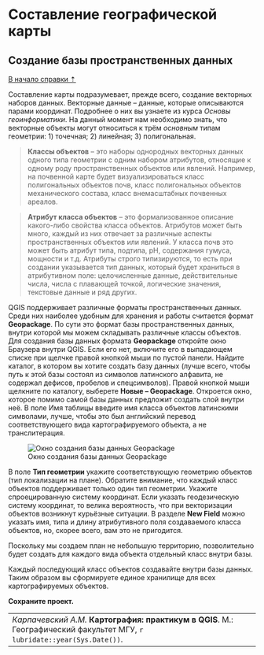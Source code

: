 # Составление географической карты {#map-create}

## Создание базы пространственных данных {#map-create-database}
[В начало справки ⇡](#map-create)

Составление карты подразумевает, прежде всего, создание векторных наборов данных. Векторные данные – данные, которые описываются парами координат. Подробнее о них вы узнаете из курса _Основы геоинформатики_. На данный момент нам необходимо знать, что векторные объекты могут относиться к трём _основным_ типам геометрии: 1) точечная; 2) линейная; 3) полигональная.

> **Классы объектов** – это наборы однородных векторных данных одного типа геометрии с одним набором атрибутов, относящие к одному роду пространственных объектов или явлений. Например, на почвенной карте будет визуализироваться класс полигональных объектов почв, класс полигональных объектов механического состава, класс внемасштабных почвенных ареалов.

> **Атрибут класса объектов** – это формализованное описание какого-либо свойства класса объектов. Атрибутов может быть много, каждый из них отвечает за различные аспекты пространственных объектов или явлений. У класса почв это может быть атрибут типа, подтипа, pH, содержания гумуса, мощности и т.д. Атрибуты строго типизируются, то есть при создании указывается тип данных, который будет храниться в атрибутивном поле: целочисленные данные, действительные числа, числа с плавающей точкой, логические значения, текстовые данные и ряд других.

QGIS поддерживает различные форматы пространственных данных. Среди них наиболее удобным для хранения и работы считается формат **Geopackage**. По сути это формат базы пространственных данных, внутри которой мы можем складывать различные классы объектов. Для создания базы данных формата **Geopackage** откройте окно Браузера внутри QGIS. Если его нет, включите его в выпадающем списке при щелчке правой кнопкой мыши по пустой панели. Найдите каталог, в котором вы хотите создать базу данных (лучше всего, чтобы путь к этой базы состоял из символов латинского алфавита, не содержал дефисов, пробелов и спецсимволов). Правой кнопкой мыши щелкните по каталогу, выберете **Новые – Geopackage**. Откроется окно, которое помимо самой базы данных предложит создать слой внутри неё. В поле Имя таблицы введите имя класса объектов латинскими символами, лучше, чтобы это был английский перевод соответствующего вида картографируемого объекта, а не транслитерация.


![Окно создания базы данных Geopackage](images/Ref01/Create_gpkg.png)


В поле **Тип геометрии** укажите соответствующую геометрию объектов (тип локализации на плане). Обратите внимание, что каждый класс объектов поддерживает только один тип геометрии.
Укажите спроецированную систему координат. Если указать геодезическую систему координат, то велика вероятность, что при векторизации объектов возникнут курьёзные ситуации.
В разделе **New Field** можно указать имя, типа и длину атрибутивного поля создаваемого класса объектов, но, скорее всего, вам это не пригодится.


Поскольку мы создаем план не небольшую территорию, позволительно будет создать для каждого вида объекта отдельный класс внутри базы.


Каждый последующий класс объектов создавайте внутри базы данных. Таким образом вы сформируете единое хранилище для всех картографируемых объектов.


**Сохраните проект.**

----
_Карпачевский А.М._ **Картография: практикум в QGIS**. М.: Географический факультет МГУ, `r lubridate::year(Sys.Date())`.
----